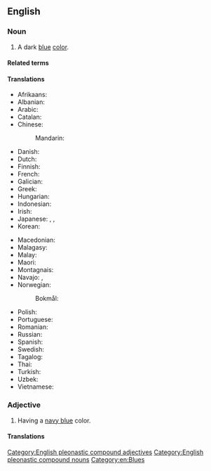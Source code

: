 ==English==

===Noun===
{{en-noun|~}}

# A dark [[blue]] [[color]].
#: {{color panel|000080}}
#: {{syn|en|navy}}

====Related terms====
{{col4|en
|marine blue
|sailor blue
}}

====Translations====
{{trans-top|a dark blue color}}
* Afrikaans: {{t|af|donkerblou}}
* Albanian: {{t|sq|blu e thellë}}
* Arabic: {{t|ar|الأزرق البحرى|tr=al'azraq aldaakin}}
* Catalan: {{t+|ca|blau marí|m}}
* Chinese:
*: Mandarin: {{t+|cmn|藏青|tr=Zàngqīng|sc=Hani}}
* Danish: {{t|da|marineblå}}
* Dutch: {{t+|nl|marineblauw|m}}
* Finnish: {{t+|fi|laivastonsininen}}
* French: {{t+|fr|bleu marine}}
* Galician: {{t+|gl|azul mariño|m}}
* Greek: {{t|el|σκούρο μπλε}}
* Hungarian: {{t+|hu|tengerészkék}}
* Indonesian: {{t+|id|biru laut}}
* Irish: {{t+|ga|dúghorm}}
* Japanese: {{t|ja|ネイビーブルー|tr=neibī burū|sc=Jpan}}, {{t|ja|ネイビー|tr=neibī|sc=Jpan}}, {{t+|ja|濃紺|tr=nōkon|sc=Jpan}}
* Korean: {{t|ko|네이비 블루|sc=Kore}}
{{trans-mid}}
* Macedonian: {{t|mk|тегет}}
* Malagasy: {{t|mg|momba ny sambo}}
* Malay: {{t|ms|biru laut}}
* Maori: {{t|mi|purū pōuri}}
* Montagnais: {{t|moe|kakashteu-uasheshkunat}}
* Navajo: {{t|nv|łizhingo}}, {{t|nv|diłhiłgo dootłʼizh}}
* Norwegian:
*: Bokmål: {{t+|nb|marineblå}}
* Polish: {{t+|pl|granat|m}}
* Portuguese: {{t+|pt|naval|m}}
* Romanian: {{t+|ro|bleumarin}}
* Russian: {{t+|ru|си́ний}}
* Spanish: {{t|es|azul marino|m}}
* Swedish: {{t+|sv|marinblå}}
* Tagalog: {{t|tl|bughaw hukbong dagat|sc=Cyrl}}
* Thai: {{t+|th|กาล}}
* Turkish: {{t+|tr|lacivert}}
* Uzbek: {{t|uz|to'q ko'|sc=Cyrl}}
* Vietnamese: {{t|vi|màu xanh nước biển}}
{{trans-bottom}}

===Adjective===
{{en-adj}}

# Having a [[navy blue#Noun|navy blue]] color.

====Translations====
{{trans-see|navy blue (adjective)|navy#English-color}}

[[Category:English pleonastic compound adjectives]]
[[Category:English pleonastic compound nouns]]
[[Category:en:Blues]]